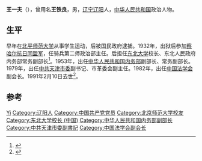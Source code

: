 {{Otheruses|other=名为王铁良的其他人物|王铁良}}

'''王一夫'''（{{bd|1910年|6月|1991年|2月10日}}），曾用名'''王铁良'''，男，[[辽宁省|辽宁]][[辽阳县|辽阳]]人，[[中华人民共和国|中华人民共和国]]政治人物。

== 生平 ==
早年在[[北平师范大学|北平师范大学]]从事学生运动，后被国民政府逮捕。1932年，出狱后参加[[察哈尔抗日同盟军|察哈尔抗日同盟军]]，任骑兵第二师政治部主任。后担任[[东北大学|东北大学]]校长、东北人民政府内务部常务副部长<ref>{{cite news|title=吉林大学|url=http://www.gx211.com/collegemanage/content193_03.shtml|accessdate=2015-01-23|newspaper=中国高校之窗|archive-date=2015-01-23|archive-url=https://web.archive.org/web/20150123144111/http://www.gx211.com/collegemanage/content193_03.shtml|dead-url=no}}</ref>。1953年，出任[[中华人民共和国内务部|中华人民共和国内务部]]副部长、常务副部长。1979年，出任[[中共天津市委|中共天津市委]]副书记、市革委会副主任。1982年，出任[[中国法学会|中国法学会]]副会长。1991年2月10日去世<ref>{{cite news|title=忠诚的共产主义战士--王一夫|url=http://www.nen.com.cn/78539215083667456/20050425/1667418.shtml|accessdate=2015-01-23|newspaper=辽阳新闻网|deadurl=yes|archiveurl=https://web.archive.org/web/20150123141258/http://www.nen.com.cn/78539215083667456/20050425/1667418.shtml|archivedate=2015-01-23}}</ref>。

== 参考 ==
{{reflist}}

{{中国政治人物小作品}}
{{Navboxes 
| title  = 王一夫在[[中国法学会|中国法学会]]的职务
| list1  =
{{中国法学会第一届理事会}}
}}

{{Authority control}}
{{DEFAULTSORT:Wang王}}
[[Category:王姓|Yi]]
[[Category:辽阳人|Category:辽阳人]]
[[Category:中国共产党党员|Category:中国共产党党员]]
[[Category:北京师范大学校友|Category:北京师范大学校友]]
[[Category:东北大学校长_(中国)|Category:东北大学校长 (中国)]]
[[Category:中华人民共和国内务部副部长|Category:中华人民共和国内务部副部长]]
[[Category:中共天津市委副書記|Category:中共天津市委副書記]]
[[Category:中国法学会副会长|Category:中国法学会副会长]]